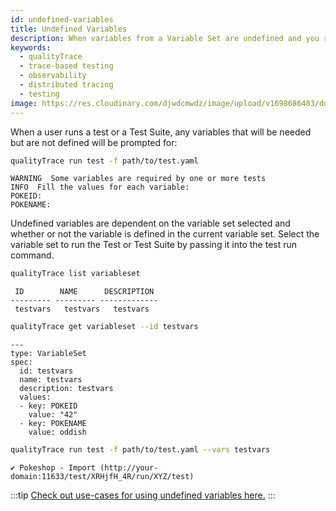 ```yaml
---
id: undefined-variables
title: Undefined Variables
description: When variables from a Variable Set are undefined and you run a Test or Test Suite, any variables that are needed will be prompted for.
keywords:
  - qualityTrace
  - trace-based testing
  - observability
  - distributed tracing
  - testing
image: https://res.cloudinary.com/djwdcmwdz/image/upload/v1698686403/docs/Blog_Thumbnail_14_rsvkmo.jpg
---
```


When a user runs a test or a Test Suite, any variables that will be needed but are not defined will be prompted for:

```sh
qualityTrace run test -f path/to/test.yaml
```

```text title="Output:"
WARNING  Some variables are required by one or more tests
INFO  Fill the values for each variable:
POKEID:
POKENAME:
```

Undefined variables are dependent on the variable set selected and whether or not the variable is defined in the current variable set. Select the variable set to run the Test or Test Suite by passing it into the test run command.

```sh
qualityTrace list variableset
```

```text title="Output:"
 ID        NAME      DESCRIPTION
--------- --------- -------------
 testvars   testvars   testvars
```

```sh
qualityTrace get variableset --id testvars
```

```text title="Output:"
---
type: VariableSet
spec:
  id: testvars
  name: testvars
  description: testvars
  values:
  - key: POKEID
    value: "42"
  - key: POKENAME
    value: oddish
```

```sh
qualityTrace run test -f path/to/test.yaml --vars testvars
```

```text title="Output:"
✔ Pokeshop - Import (http://your-domain:11633/test/XRHjfH_4R/run/XYZ/test)
```

:::tip
[Check out use-cases for using undefined variables here.](/concepts/ad-hoc-testing)
:::
